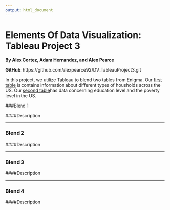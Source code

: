 ```yaml
---
output: html_document
---
```

Elements Of Data Visualization: Tableau Project 3
===
__By Alex Cortez, Adam Hernandez, and Alex Pearce__

__GitHub__: https://github.com/alexpearce92/DV_TableauProject3.git

In this project, we utilize Tableau to blend two tables from Enigma. Our [first table](https://app.enigma.io/table/us.gov.census.acs.2007.1yr.children-relationship.household-type-including-living-alone-by-relationship?row=0&col=0&page=1) is contains information about different types of housholds across the US. Our [second table](https://app.enigma.io/table/us.gov.census.acs.2007.1yr.educational-attainment.poverty-status-by-sex-by-educational-attainment?row=0&col=12&page=1&documentView=false)has data concerning education level and the poverty level in the US.

###Blend 1

####Description

<!--![](./example.png)-->

***

### Blend 2

####Description

<!--![](./example.png)-->

***

### Blend 3

####Description

<!--![](./example.png)-->

***

### Blend 4

####Description

<!--![](./example.png)-->
